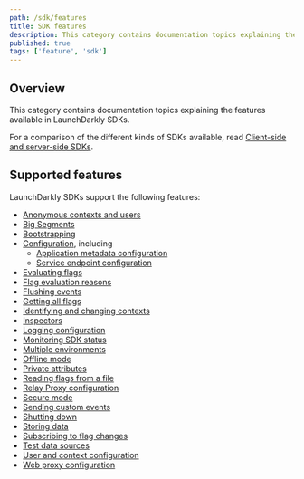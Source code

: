 ```yaml
---
path: /sdk/features
title: SDK features
description: This category contains documentation topics explaining the features available in LaunchDarkly's SDKs.
published: true
tags: ['feature', 'sdk']
---
```


## Overview

This category contains documentation topics explaining the features available in LaunchDarkly SDKs.

For a comparison of the different kinds of SDKs available, read [Client-side and server-side SDKs](/sdk/concepts/client-side-server-side).

## Supported features

LaunchDarkly SDKs support the following features:

* [Anonymous contexts and users](/sdk/features/anonymous)
* [Big Segments](/sdk/features/big-segments)
* [Bootstrapping](/sdk/features/bootstrapping)
* [Configuration](/sdk/features/config), including
  * [Application metadata configuration](/sdk/features/app-config)
  * [Service endpoint configuration](/sdk/features/service-endpoint-configuration)
* [Evaluating flags](/sdk/features/evaluating)
* [Flag evaluation reasons](/sdk/features/evaluation-reasons)
* [Flushing events](/sdk/features/flush)
* [Getting all flags](/sdk/features/all-flags)
* [Identifying and changing contexts](/sdk/features/identify)
* [Inspectors](/sdk/features/inspectors)
* [Logging configuration](/sdk/features/logging)
* [Monitoring SDK status](/sdk/features/monitoring)
* [Multiple environments](/sdk/features/multiple-environments)
* [Offline mode](/sdk/features/offline-mode)
* [Private attributes](/sdk/features/private-attributes)
* [Reading flags from a file](/sdk/features/flags-from-files)
* [Relay Proxy configuration](/sdk/features/relay-proxy-configuration)
* [Secure mode](/sdk/features/secure-mode)
* [Sending custom events](/sdk/features/events)
* [Shutting down](/sdk/features/shutdown)
* [Storing data](/sdk/features/storing-data)
* [Subscribing to flag changes](/sdk/features/flag-changes)
* [Test data sources](/sdk/features/test-data-sources)
* [User and context configuration](/sdk/features/user-context-config)
* [Web proxy configuration](/sdk/features/web-proxy)
